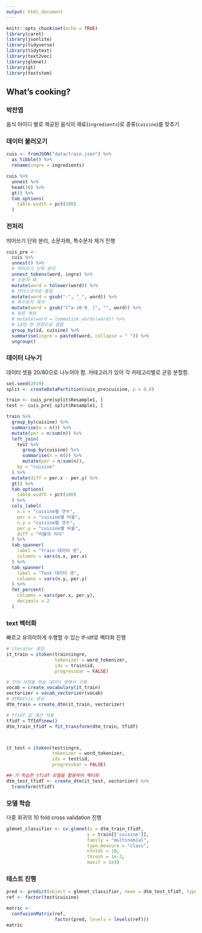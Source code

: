 ```yaml
---
output: html_document
---
```


```r
knitr::opts_chunk$set(echo = TRUE)
library(caret)
library(jsonlite)
library(tidyverse)
library(tidytext)
library(text2vec)
library(glmnet)
library(gt)
library(textstem)
```

## What's cooking?

### 박찬엽

음식 아이디 별로 제공된 음식의 재료(`ingredients`)로 종류(`cuisine`)를 맞추기

### 데이터 불러오기

```r
cuis <- fromJSON("data/train.json") %>% 
  as_tibble() %>% 
  rename(ingre = ingredients) 

cuis %>% 
  unnest %>% 
  head(10) %>% 
  gt() %>% 
  tab_options(
    table.width = pct(100)
  )
```

### 전처리

띄어쓰기 단위 분리, 소문자화, 특수문자 제거 진행

```r
cuis_pre <- 
  cuis %>% 
  unnest() %>% 
  # 띄어쓰기 단위 분리
  unnest_tokens(word, ingre) %>% 
  # 소문자 화
  mutate(word = tolower(word)) %>% 
  # 언더스코어로 통일
  mutate(word = gsub("-", "_", word)) %>% 
  # 특수문자 제거
  mutate(word = gsub("[^a-z0-9_ ]", "", word)) %>% 
  # 원문 복원
  # mutate(word = lemmatize_words(word)) %>% 
  # id당 한 문장으로 결합
  group_by(id, cuisine) %>% 
  summarise(ingre = paste0(word, collapse = " ")) %>% 
  ungroup()
```

### 데이터 나누기

데이터 셋을 20/80으로 나누어야 함. 카테고리가 있어 각 카테고리별로 균등 분할함.

```r
set.seed(2019)
split <- createDataPartition(cuis_pre$cuisine, p = 0.8)

train <- cuis_pre[split$Resample1, ]
test <- cuis_pre[-split$Resample1, ]

train %>% 
  group_by(cuisine) %>% 
  summarise(n = n()) %>% 
  mutate(per = n/sum(n)) %>% 
  left_join(
    test %>% 
      group_by(cuisine) %>% 
      summarise(n = n()) %>% 
      mutate(per = n/sum(n)),
    by = "cuisine"
  ) %>% 
  mutate(diff = per.x - per.y) %>% 
  gt() %>% 
  tab_options(
    table.width = pct(100)
  ) %>% 
  cols_label(
    n.x = "cuisine별 갯수",
    per.x = "cuisine별 비율",
    n.y = "cuisine별 갯수",
    per.y = "cuisine별 비율",
    diff = "비율의 차이"
  ) %>% 
  tab_spanner(
    label = "Train 데이터 셋",
    columns = vars(n.x, per.x)
  ) %>% 
  tab_spanner(
    label = "Test 데이터 셋",
    columns = vars(n.y, per.y)
  ) %>% 
  fmt_percent(
    columns = vars(per.x, per.y),
    decimals = 2
  )
```

### text 벡터화

빠르고 유의미하게 수행할 수 있는 tf-idf로 벡터화 진행

```r
# iterator 생성
it_train = itoken(train$ingre, 
                  tokenizer = word_tokenizer, 
                  ids = train$id,
                  progressbar = FALSE)

# 단어 사전을 학습 데이터 셋에서 구축
vocab = create_vocabulary(it_train)
vectorizer = vocab_vectorizer(vocab)
# dtMatrix 생성
dtm_train = create_dtm(it_train, vectorizer)

# tfidf 값 계산 적용
tfidf = TfIdf$new()
dtm_train_tfidf = fit_transform(dtm_train, tfidf)



it_test = itoken(test$ingre, 
                 tokenizer = word_tokenizer, 
                 ids = test$id,
                 progressbar = FALSE)

## 기 학습한 tfidf 모델을 활용하여 벡터화
dtm_test_tfidf <- create_dtm(it_test, vectorizer) %>%
  transform(tfidf)
```


### 모델 학습

다중 회귀의 10 fold cross validation 진행

```r
glmnet_classifier <- cv.glmnet(x = dtm_train_tfidf, 
                              y = train[['cuisine']], 
                              family = "multinomial",
                              type.measure = "class",
                              nfolds = 10,
                              thresh = 1e-3,
                              maxit = 1e3)
```

### 테스트 진행

```r
pred <- predict(object = glmnet_classifier, newx = dtm_test_tfidf, type = 'class')
ref <- factor(test$cuisine)

matric <-
  confusionMatrix(ref, 
                  factor(pred, levels = levels(ref)))
matric
```

